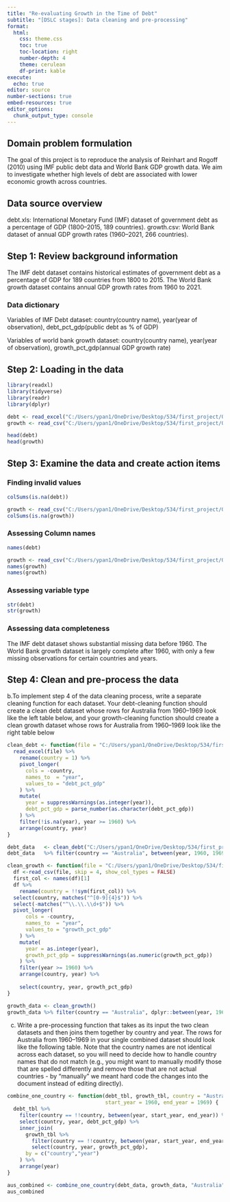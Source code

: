 ```yaml
---
title: "Re-evaluating Growth in the Time of Debt"
subtitle: "[DSLC stages]: Data cleaning and pre-processing"
format: 
  html:
    css: theme.css
    toc: true
    toc-location: right
    number-depth: 4
    theme: cerulean
    df-print: kable
execute:
  echo: true
editor: source
number-sections: true
embed-resources: true
editor_options: 
  chunk_output_type: console
---
```


## Domain problem formulation

The goal of this project is to reproduce the analysis of Reinhart and Rogoff (2010) using IMF public debt data and World Bank GDP growth data. We aim to investigate whether high levels of debt are associated with lower economic growth across countries.

## Data source overview

debt.xls: International Monetary Fund (IMF) dataset of government debt as a percentage of GDP (1800–2015, 189 countries). growth.csv: World Bank dataset of annual GDP growth rates (1960–2021, 266 countries).

## Step 1: Review background information {#sec-bg-info}

The IMF debt dataset contains historical estimates of government debt as a percentage of GDP for 189 countries from 1800 to 2015. The World Bank growth dataset contains annual GDP growth rates from 1960 to 2021.

### Data dictionary

Variables of IMF Debt dataset: country(country name), year(year of observation), debt_pct_gdp(public debt as % of GDP)

Variables of world bank growth dataset: country(country name), year(year of observation), growth_pct_gdp(annual GDP growth rate)

## Step 2: Loading in the data

```r
library(readxl)
library(tidyverse)
library(readr)
library(dplyr)
```

```r
debt <- read_excel("C:/Users/ypan1/OneDrive/Desktop/534/first_project/Q4/debt.xls")
growth <- read_csv("C:/Users/ypan1/OneDrive/Desktop/534/first_project/Q4/growth.csv")

head(debt)
head(growth)
```

## Step 3: Examine the data and create action items

### Finding invalid values
```r
colSums(is.na(debt))

growth <- read_csv("C:/Users/ypan1/OneDrive/Desktop/534/first_project/Q4/growth.csv", skip = 4, show_col_types = FALSE) 
colSums(is.na(growth))
```

### Assessing Column names
```r
names(debt)

growth <- read_csv("C:/Users/ypan1/OneDrive/Desktop/534/first_project/Q4/growth.csv", skip = 4)
names(growth)
names(growth)
```

### Assessing variable type
```r
str(debt)
str(growth)
```

### Assessing data completeness
The IMF debt dataset shows substantial missing data before 1960.
The World Bank growth dataset is largely complete after 1960, with only a few missing observations for certain countries and years.

## Step 4: Clean and pre-process the data
b.To implement step 4 of the data cleaning process, write a separate cleaning function for each dataset. Your debt-cleaning function should create a clean debt dataset whose rows for Australia from 1960–1969 look like the left table below, and your growth-cleaning function should create a clean growth dataset whose rows for Australia from 1960–1969 look like the right table below

```r
clean_debt <- function(file = "C:/Users/ypan1/OneDrive/Desktop/534/first_project/Q4/debt.xls") {
  read_excel(file) %>%
    rename(country = 1) %>%
    pivot_longer(
      cols = -country,
      names_to  = "year",
      values_to = "debt_pct_gdp"
    ) %>%
    mutate(
      year = suppressWarnings(as.integer(year)),
      debt_pct_gdp = parse_number(as.character(debt_pct_gdp))
    ) %>%
    filter(!is.na(year), year >= 1960) %>%
    arrange(country, year)
}

debt_data   <- clean_debt("C:/Users/ypan1/OneDrive/Desktop/534/first_project/Q4/debt.xls")
debt_data   %>% filter(country == "Australia", between(year, 1960, 1969))
```


```r
clean_growth <- function(file = "C:/Users/ypan1/OneDrive/Desktop/534/first_project/Q4/growth.csv") {
  df <-read_csv(file, skip = 4, show_col_types = FALSE)
  first_col <- names(df)[1]
  df %>%
    rename(country = !!sym(first_col)) %>%
  select(country, matches("^[0-9]{4}$")) %>%
  select(-matches("^\\.\\.\\d+$")) %>% 
  pivot_longer(
      cols = -country,
      names_to  = "year",
      values_to = "growth_pct_gdp"
    ) %>%
    mutate(
      year = as.integer(year),
      growth_pct_gdp = suppressWarnings(as.numeric(growth_pct_gdp))
    ) %>%
    filter(year >= 1960) %>%
    arrange(country, year) %>%
    
    select(country, year, growth_pct_gdp)
}

growth_data <- clean_growth()
growth_data %>% filter(country == "Australia", dplyr::between(year, 1960, 1969))
```

c. Write a pre-processing function that takes as its input the two clean datasets and then joins them together by country and year. The rows for Australia from 1960–1969 in your single combined dataset should look like the following table. Note that the country names are not identical across each dataset, so you will need to decide how to handle country names that do not match (e.g., you might want to manually modify those that are spelled differently and remove those that are not actual countries - by "manually" we meant hard code the changes into the document instead of editing directly).

```r
combine_one_country <- function(debt_tbl, growth_tbl, country = "Australia",
                                start_year = 1960, end_year = 1969) {
  debt_tbl %>%
    filter(country == !!country, between(year, start_year, end_year)) %>%
    select(country, year, debt_pct_gdp) %>%
    inner_join(
      growth_tbl %>%
        filter(country == !!country, between(year, start_year, end_year)) %>%
        select(country, year, growth_pct_gdp),
      by = c("country","year")
    ) %>%
    arrange(year)
}

aus_combined <- combine_one_country(debt_data, growth_data, "Australia", 1960, 1969)
aus_combined
```




